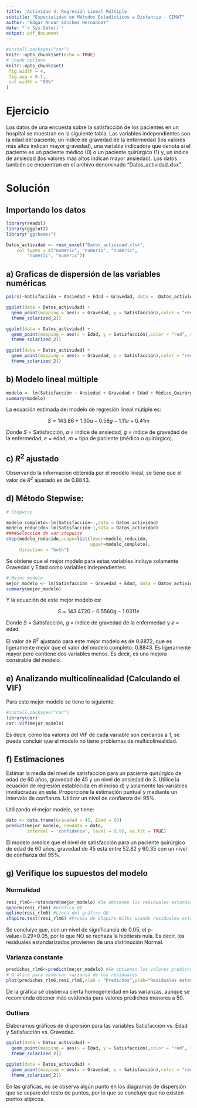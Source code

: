 ---
title: 'Actividad 4: Regresión Lineal Múltiple'
subtitle: "Especialidad en Métodos Estadísticos a Distancia - CIMAT"
author: "Edgar Anuar Sánchez Hernández"
date: "`r Sys.Date()`"
output: pdf_document
---

```{r setup, include=FALSE}
#install.packages("car")
knitr::opts_chunk$set(echo = TRUE)
# Chunk options
knitr::opts_chunk$set(
 fig.width = 4,
 fig.asp = 0.7,
 out.width = "80%"
)

```

# Ejercicio

Los datos de una encuesta sobre la satisfacción de los pacientes en un hospital se muestran en la siguiente tabla. Las variables independientes son la edad del paciente, un índice de gravedad de la enfermedad (los valores más altos indican mayor gravedad), una variable indicadora que denota si el paciente es un paciente médico (0) o un paciente quirúrgico (1) y, un índice de ansiedad (los valores más altos indican mayor ansiedad). Los datos también se encuentran en el archivo denominado “Datos_actividad.xlsx”.


# Solución

## Importando los datos

```{r echo=T, warning=FALSE, fig.align = 'center'}
library(readxl)
library(ggplot2)
library("ggthemes")

Datos_actividad <- read_excel("Datos_actividad.xlsx", 
    col_types = c("numeric", "numeric", "numeric", 
        "numeric", "numeric"))

```

## a) Graficas de dispersión de las variables numéricas
```{r fig.align = 'center'}
pairs(~Satisfacción + Ansiedad + Edad + Gravedad, data =  Datos_actividad)

ggplot(data = Datos_actividad) + 
  geom_point(mapping = aes(x = Gravedad, y = Satisfacción),color = "red", size = 3, shape = 1) +
  theme_solarized_2()

ggplot(data = Datos_actividad) + 
  geom_point(mapping = aes(x = Edad, y = Satisfacción),color = "red", size = 3, shape = 1) +
  theme_solarized_2()

ggplot(data = Datos_actividad) + 
  geom_point(mapping = aes(x = Gravedad, y = Satisfacción),color = "red", size = 3, shape = 1) +
  theme_solarized_2()

```



## b) Modelo lineal múltiple

```{r echo=T, warning=FALSE}
modelo <- lm(Satisfacción ~ Ansiedad + Gravedad + Edad + Médico_Quirúrgico, data = Datos_actividad)
summary(modelo)

```


La ecuación estimada del modelo de regresión lineal mútiple es:

$$S =143.86 + 1.30a - 0.58g -1.11 e + 0.41m$$

Donde 
$S$ = Satisfacción, $a$ = índice de ansiedad, $g$ = índice de gravedad de la enfermedad, $e$ = edad, $m$ = tipo de paciente (médico o quirúrgico).


## c) $R^2$ ajustado

Observando la información obtenida por el modelo lineal, se tiene que el valor de $R^2$ ajustado es de 0.8843.

## d) Método Stepwise:

```{r echo=T, warning=FALSE}
# Stepwise

modelo_completo<-lm(Satisfacción~.,data = Datos_actividad)
modelo_reducido<-lm(Satisfacción~1,data = Datos_actividad)
####Seleccion de var stepwise
step(modelo_reducido,scope=list(lower=modelo_reducido,
                                upper=modelo_completo),
     direction = "both")


```

Se obtiene que el mejor modelo para estas variables incluye solamente Gravedad y Edad como variables independientes:

```{r echo=T, warning=FALSE}
# Mejor modelo
mejor_modelo <- lm(Satisfacción ~ Gravedad + Edad, data = Datos_actividad)
summary(mejor_modelo)

```

Y la ecuación de este mejor modelo es:

$$S =143.4720 - 0.5560g -1.0311e$$

Donde 
$S$ = Satisfacción, $g$ = índice de gravedad de la enfermedad y $e$ = edad.


El valor de $R^2$ ajustado para este mejor modelo es de 0.8872, que es ligeramente mejor que el valor del modelo completo: 0.8843. Es ligeramente mayor pero contiene dos variables menos. Es decir, es una mejora consirable del modelo.

## e) Analizando multicolinealidad (Calculando el VIF)

Para este mejor modelo se tiene lo siguiente:

```{r echo=T, warning=FALSE}
#install.packages("car")
library(car)
car::vif(mejor_modelo)
```

Es decir, como los valores del VIF de cada variable son cercanos a 1, se puede concluir que el modelo no tiene problemas de multicolinealidad.

## f) Estimaciones

Estimar la media del nivel de satisfacción para un paciente quirúrgico de edad de 60 años, gravedad de 45 y un nivel de ansiedad de 3. Utilice la ecuación de regresión establecida en el inciso d) y solamente las variables involucradas en este. Proporcione la estimación puntual y mediante un intervalo de confianza. Utilizar un nivel de confianza del 95%.

Utilizando el mejor modelo, se tiene:

```{r echo=T, warning=FALSE}
dato <- data.frame(Gravedad = 45, Edad = 60)
predict(mejor_modelo, newdata = dato,
        interval = 'confidence', level = 0.95, se.fit = TRUE)

```

El modelo predice que el nivel de satisfacción para un paciente quirúrgico de edad de 60 años, gravedad de 45 está entre 52.82 y 60.35 con un nivel de confianza del 95%.

## g) Verifique los supuestos del modelo

### Normalidad

```{r echo=T, warning=FALSE, fig.align = 'center'}
resi_rlm6<-rstandard(mejor_modelo) #Se obtienen los residuales estandarizados
qqnorm(resi_rlm6) #Gráfico QQ
qqline(resi_rlm6) #Línea del gráfico QQ
shapiro.test(resi_rlm6) #Prueba de Shapiro-Wilks usando residuales estandarizados

```

Se concluiye que, con un nivel de significancia de 0.05, el p-value=0.29>0.05, por lo que NO se rechaza la hipótesis nula. Es decir, los residuales estandarizados provienen de una distrinución Normal.


### Varianza constante

```{r echo=T, warning=FALSE, fig.align = 'center'}
predichos_rlm6<-predict(mejor_modelo) #Se obtienen los valores predichos
# Gráfico para observar varianza de los residuales
plot(predichos_rlm6,resi_rlm6,xlab = "Predichos",ylab="Residuales estandarizados")

```

De la gráfica se obsberva cierta homogeneidad en las varianzas, aunque se recomienda obtener más evidencia para valores predichos menores a 50.

### Outliers

Elaboramos gráficos de dispersión para las variables Satisfacción vs. Edad y Satisfacción vs. Gravedad.

```{r fig.align = 'center'}
ggplot(data = Datos_actividad) + 
  geom_point(mapping = aes(x = Edad, y = Satisfacción),color = "red", size = 3, shape = 1) +
  theme_solarized_2()

ggplot(data = Datos_actividad) + 
  geom_point(mapping = aes(x = Gravedad, y = Satisfacción),color = "red", size = 3, shape = 1) +
  theme_solarized_2()
```


En las gráficas, no se observa algún punto en los diagramas de dispersión que se separe del resto de puntos, por lo que se concluye que no existen puntos atípicos.